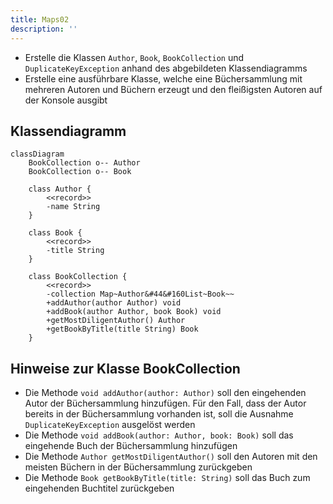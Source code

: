 ```yaml
---
title: Maps02
description: ''
---
```



- Erstelle die Klassen `Author`, `Book`, `BookCollection` und
  `DuplicateKeyException` anhand des abgebildeten Klassendiagramms
- Erstelle eine ausführbare Klasse, welche eine Büchersammlung mit mehreren
  Autoren und Büchern erzeugt und den fleißigsten Autoren auf der Konsole
  ausgibt

## Klassendiagramm

```mermaid
classDiagram
    BookCollection o-- Author
    BookCollection o-- Book

    class Author {
        <<record>>
        -name String
    }

    class Book {
        <<record>>
        -title String
    }

    class BookCollection {
        <<record>>
        -collection Map~Author&#44&#160List~Book~~
        +addAuthor(author Author) void
        +addBook(author Author, book Book) void
        +getMostDiligentAuthor() Author
        +getBookByTitle(title String) Book
    }
```

## Hinweise zur Klasse BookCollection

- Die Methode `void addAuthor(author: Author)` soll den eingehenden Autor der
  Büchersammlung hinzufügen. Für den Fall, dass der Autor bereits in der
  Büchersammlung vorhanden ist, soll die Ausnahme `DuplicateKeyException`
  ausgelöst werden
- Die Methode `void addBook(author: Author, book: Book)` soll das eingehende
  Buch der Büchersammlung hinzufügen
- Die Methode `Author getMostDiligentAuthor()` soll den Autoren mit den meisten
  Büchern in der Büchersammlung zurückgeben
- Die Methode `Book getBookByTitle(title: String)` soll das Buch zum eingehenden
  Buchtitel zurückgeben

<Exercise pullRequest="66" branchSuffix="maps/02" />
